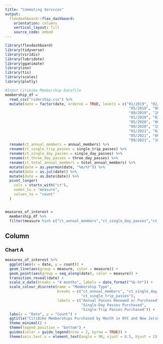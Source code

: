```yaml
---
title: "Commuting Services"
output: 
  flexdashboard::flex_dashboard:
    orientation: columns
    vertical_layout: fill
    source_code: embed
---
```

```r
library(flexdashboard)
library(tidyverse)
library(viridis)
library(lubridate)
library(gganimate)
library(zoo)
library(tis)
library(scales)
library(plotly)

#Input Citibike Membership Datafile
membership_df = 
  read_csv("ridership.csv") %>%
  mutate(date = factor(date, ordered = TRUE, levels = c("01/2019", "02/2019", "03/2019", "04/2019",
                                                         "05/2019", "06/2019", "07/2019", "08/2019",
                                                         "09/2019", "10/2019", "11/2019", "12/2019",
                                                         "01/2020", "02/2020", "03/2020", "04/2020",
                                                         "05/2020", "06/2020", "07/2020", "08/2020",
                                                         "09/2020", "10/2020", "11/2020", "12/2020",
                                                         "01/2021", "02/2021", "03/2021", "04/2021",
                                                         "05/2021", "06/2021", "07/2021", "08/2021",
                                                         "09/2021", "10/2021"))) %>%
  rename(ct_annual_members = annual_members) %>%
  rename(ct_single_trip_passes = single_trip_passes) %>%
  rename(ct_single_day_passes = single_day_passes) %>%
  rename(ct_three_day_passes = three_day_passes) %>%
  rename(ct_total_annual_members = total_annual_members) %>%
  mutate(date = as.yearmon(date, "%m/%Y")) %>%
  mutate(date = as.jul(date)) %>%
  mutate(date = as.Date(date)) %>%
  pivot_longer(
    cols = starts_with("ct"),
    names_to = "measure",
    values_to = "count"
  ) 


measures_of_interest =
  membership_df %>%
  filter(measure %in% c("ct_annual_members","ct_single_day_passes","ct_single_trip_passes")) 
```

Column {data-width=650}
-----------------------------------------------------------------------

### Chart A

```r
measures_of_interest %>%
  ggplot(aes(x = date, y = count)) +
  geom_line(aes(group = measure, color = measure)) +
  geom_point(aes(group = seq_along(date), color = measure)) +
  transition_reveal(date) +
  scale_x_date(breaks = "4 months", labels = date_format("%b-%Y")) +
  scale_colour_discrete(name = "Membership Type",
                        breaks = c("ct_annual_members", "ct_single_day_passes",
                                   "ct_single_trip_passes"),
                        labels = c("Annual Passes Renewed or Purchased",
                                   "Single-Day Passes Purchased",
                                   "Single-Trip Passes Purchased")) +
  labs(x = "Date", y = "Count") +
  ggtitle("CitiBike Memberships Purchased by Month in NYC and New Jersey City") +
  theme_minimal() +
  theme(legend.position = "bottom") +
  guides(color = guide_legend(nrow = 2, byrow = TRUE)) +
  theme(axis.text.x = element_text(angle = 90, vjust = 0.5, hjust = 1))
```

